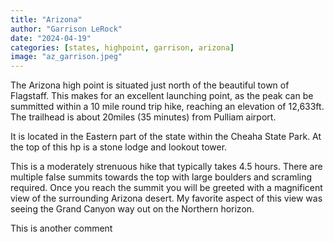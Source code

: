 ```yaml
---
title: "Arizona"
author: "Garrison LeRock"
date: "2024-04-19"
categories: [states, highpoint, garrison, arizona]
image: "az_garrison.jpeg"
---
```


The Arizona high point is situated just north of the beautiful town of Flagstaff. This makes for an excellent launching point, as the peak can be summitted within a 10 mile round trip hike, reaching an elevation of 12,633ft. The trailhead is about 20miles (35 minutes) from Pulliam airport.

It is located in the Eastern part of the state within the Cheaha State Park. At the top of this hp is a stone lodge and lookout tower. 

This is a moderately strenuous hike that typically takes 4.5 hours. There are multiple false summits towards the top with large boulders and scramling required. Once you reach the summit you will be greeted with a magnificent view of the surrounding Arizona desert. My favorite aspect of this view was seeing the Grand Canyon way out on the Northern horizon.


This is another comment